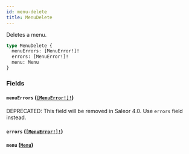 ```yaml
---
id: menu-delete
title: MenuDelete
---
```


Deletes a menu.

```graphql
type MenuDelete {
  menuErrors: [MenuError!]!
  errors: [MenuError!]!
  menu: Menu
}
```

### Fields

#### `menuErrors` ([`[MenuError!]!`](/developer/api-reference/objects/menu-error))

<span class="badge badge--warning">DEPRECATED: This field will be removed in Saleor 4.0. Use `errors` field instead.</span>

#### `errors` ([`[MenuError!]!`](/developer/api-reference/objects/menu-error))

#### `menu` ([`Menu`](/developer/api-reference/objects/menu))
